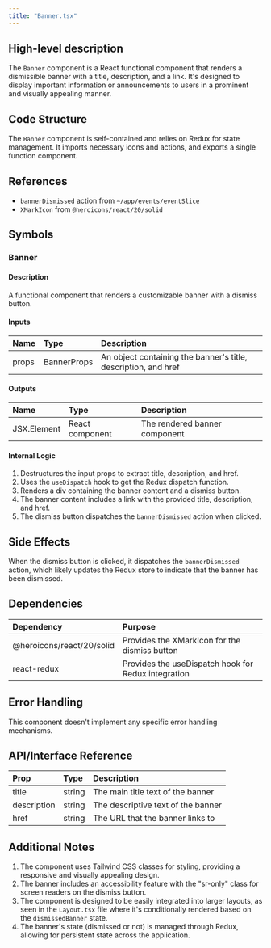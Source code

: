 ```yaml
---
title: "Banner.tsx"
---
```


## High-level description
The `Banner` component is a React functional component that renders a dismissible banner with a title, description, and a link. It's designed to display important information or announcements to users in a prominent and visually appealing manner.

## Code Structure
The `Banner` component is self-contained and relies on Redux for state management. It imports necessary icons and actions, and exports a single function component.

## References
- `bannerDismissed` action from `~/app/events/eventSlice`
- `XMarkIcon` from `@heroicons/react/20/solid`

## Symbols

### Banner
#### Description
A functional component that renders a customizable banner with a dismiss button.

#### Inputs
| Name | Type | Description |
|:-----|:-----|:------------|
| props | BannerProps | An object containing the banner's title, description, and href |

#### Outputs
| Name | Type | Description |
|:-----|:-----|:------------|
| JSX.Element | React component | The rendered banner component |

#### Internal Logic
1. Destructures the input props to extract title, description, and href.
2. Uses the `useDispatch` hook to get the Redux dispatch function.
3. Renders a div containing the banner content and a dismiss button.
4. The banner content includes a link with the provided title, description, and href.
5. The dismiss button dispatches the `bannerDismissed` action when clicked.

## Side Effects
When the dismiss button is clicked, it dispatches the `bannerDismissed` action, which likely updates the Redux store to indicate that the banner has been dismissed.

## Dependencies
| Dependency | Purpose |
|:-----------|:--------|
| @heroicons/react/20/solid | Provides the XMarkIcon for the dismiss button |
| react-redux | Provides the useDispatch hook for Redux integration |

## Error Handling
This component doesn't implement any specific error handling mechanisms.

## API/Interface Reference
| Prop | Type | Description |
|:-----|:-----|:------------|
| title | string | The main title text of the banner |
| description | string | The descriptive text of the banner |
| href | string | The URL that the banner links to |

## Additional Notes
1. The component uses Tailwind CSS classes for styling, providing a responsive and visually appealing design.
2. The banner includes an accessibility feature with the "sr-only" class for screen readers on the dismiss button.
3. The component is designed to be easily integrated into larger layouts, as seen in the `Layout.tsx` file where it's conditionally rendered based on the `dismissedBanner` state.
4. The banner's state (dismissed or not) is managed through Redux, allowing for persistent state across the application.